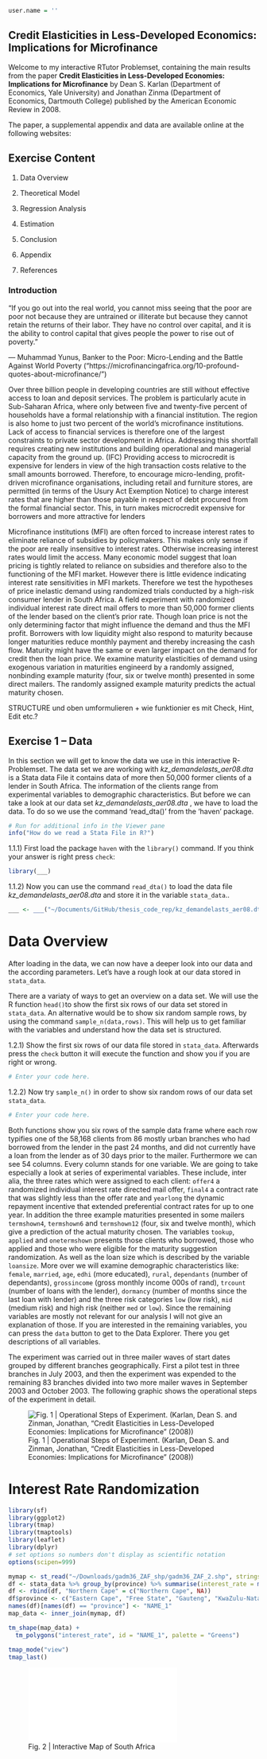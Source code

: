 
```r

user.name = ''
```


## Credit Elasticities in Less-Developed Economics: Implications for Microfinance


Welcome to my interactive RTutor Problemset, containing the main results from the paper **Credit Elasticities in Less-Developed Economies: Implications for Microfinance** by Dean S. Karlan (Department of Economics, Yale University) and Jonathan Zinma (Department of Economics, Dartmouth College) published by the American Economic Review in 2008.

The paper, a supplemental appendix and data are available online at the following websites:

## Exercise Content

1. Data Overview

2. Theoretical Model

3. Regression Analysis

4. Estimation

5. Conclusion

6. Appendix

7. References



### Introduction

“If you go out into the real world, you cannot miss seeing that the poor are poor not because they are untrained or illiterate but because they cannot retain the returns of their labor. They have no control over capital, and it is the ability to control capital that gives people the power to rise out of poverty.”

― Muhammad Yunus, Banker to the Poor: Micro-Lending and the Battle Against World Poverty ("https://microfinancingafrica.org/10-profound-quotes-about-microfinance/")

Over three billion people in developing countries are still without effective access
to loan and deposit services. The problem is particularly acute in Sub-Saharan Africa, where only between five and twenty-five percent of households have a formal relationship with a financial institution. The region is also home to just two percent of the world’s microfinance institutions.
Lack of access to financial services is therefore one of the largest constraints to private sector development in Africa. Addressing this shortfall requires creating new institutions and building operational and managerial capacity from the ground up. (IFC)
Providing  access  to  microcredit  is  expensive  for  lenders  in  view  of  the  high transaction costs relative to the small  amounts borrowed. Therefore,  to encourage micro-lending, profit-driven microfinance organisations, including retail and furniture stores, are permitted (in terms of the Usury Act Exemption Notice) to charge interest rates that are higher than those payable in respect of debt procured from the formal financial sector. This, in turn makes microcredit expensive for borrowers and more attractive for lenders

Microfinance institutions (MFI) are often forced to increase interest rates to eliminate reliance of subsidies by policymakers. This makes only sense if the poor are really insensitive to interest rates. Otherwise increasing interest rates would limit the access. Many economic model suggest that loan pricing is tightly related to reliance on subsidies and therefore also to the functioning of the MFI market. However there is little evidence indicating interest rate sensitivities in MFI markets. Therefore we test the hypotheses of price inelastic demand using randomized trials conducted by a high-risk consumer lender in South Africa. A field experiment with randomized individual interest rate direct mail offers to more than 50,000 former clients of the lender based on the client's prior rate. Though loan price is not the only determining factor that might influence the demand and thus the MFI profit. Borrowers with low liquidity might also respond to maturity because longer maturities reduce monthly payment and thereby increasing the cash flow. Maturity might have the same or even larger impact on the demand for credit then the loan price. We examine maturity elasticities of demand using exogenous variation in maturities engineerd by a randomly assigned, nonbinding example maturity (four, six or twelve month) presented in some direct mailers. The randomly assigned example maturity predicts the actual maturity chosen.

STRUCTURE und oben umformulieren + wie funktionier es mit Check, Hint, Edit etc.?

## Exercise 1 -- Data 

In this section we will get to know the data we use in this interactive R-Problemset. The data set we are working with _kz_demandelasts_aer08.dta_ is a Stata data File it contains data of more then 50,000 former clients of a lender in South Africa. The information of the clients range from experimental variables to demographic characteristics. But before we can take a look at our data set _kz_demandelasts_aer08.dta_ , we have to load the data. To do so we use the command 'read_dta()' from the 'haven' package.

```r
# Run for additional info in the Viewer pane
info("How do we read a Stata File in R?")
```

1.1.1)  First load the package `haven` with the `library()` command. If you think your answer is right press `check`:

```r
library(___)
```

1.1.2) Now you can use the command `read_dta()` to load the data file _kz_demandelasts_aer08.dta_ and store it in the variable `stata_data`..

```r
___ <- ___("~/Documents/GitHub/thesis_code_rep/kz_demandelasts_aer08.dta")
```

# Data Overview

After loading in the data, we can now have a deeper look into our data and the according parameters. Let's have a rough look at our data stored in `stata_data`.

There are a variaty of ways to get an overview on a data set. We will use the R function `head()`to show the first six rows of our data set stored in `stata_data`. An alternative would be to show six random sample rows, by using the command `sample_n(data,rows)`. This will help us to get familiar with the variables and understand how the data set is structured.

1.2.1) Show the first six rows of our data file stored in `stata_data`. Afterwards press the `check` button it will execute the function and show you if you are right or wrong.

```r
# Enter your code here.
```

1.2.2) Now try `sample_n()` in order to show six random rows of our data set `stata_data`.

```r
# Enter your code here.
```

Both functions show you six rows of the sample data frame where each row typifies one of the 58,168 clients from 86 mostly urban branches who had borrowed from the lender in the past 24 months, and did not currently have a loan from the lender as of 30 days prior to the mailer. Furthermore we can see 54 columns. Every column stands for one variable. 
We are going to take especially a look at series of experimental variables. These include, inter alia, the three rates which were assigned to each client: `offer4` a randomized individual interest rate directed mail offer, `final4` a contract rate that was slightly less than the offer rate and `yearlong` the dynamic repayment incentive that extended preferential contract rates for up to one year. In addition the three example maturities presented in some mailers `termshown4`, `termshown6` and `termshown12` (four, six and twelve month), which give a prediction of the actual maturity chosen. The variables `tookup`, `applied` and `onetermshown` presents those clients who borrowed, those who applied and those who were eligible for the maturity suggestion randomization. As well as the loan size which is described by the variable `loansize`. 
More over we will examine demographic characteristics like: `female`, `married`, `age`, `edhi` (more educated), `rural`, `dependants` (number of dependants), `grossincome` (gross monthly income 000s of rand), `trcount` (number of loans with the lender), `dormancy` (number of months since the last loan with lender) and the three risk categories `low` (low risk), `mid` (medium risk) and high risk (neither `med` or `low`). Since the remaining variables are mostly not relevant for our analysis I will not give an explanation of those. If you are interested in the remaining variables, you can press the `data` button to get to the Data Explorer. There you get descriptions of all variables.

The experiment was carried out in three mailer waves of start dates grouped by different branches geographically. First a pilot test in three branches in July 2003, and then the experiment was expended to the remaining 83 branches divided into two more mailer waves in September 2003 and October 2003. 
The following graphic shows the operational steps of the experiment in detail.

![Fig. 1  | Operational Steps of Experiment. (Karlan, Dean S. and Zinman, Jonathan, "Credit Elasticities in Less-Developed Economies: Implications for Microfinance" (2008))](~/Documents/GitHub/thesis_code_rep//steps.png)

# Interest Rate Randomization 



```r

library(sf)
library(ggplot2)
library(tmap)
library(tmaptools)
library(leaflet)
library(dplyr)
# set options so numbers don't display as scientific notation
options(scipen=999)

mymap <- st_read("~/Downloads/gadm36_ZAF_shp/gadm36_ZAF_2.shp", stringsAsFactors=FALSE)
df <- stata_data %>% group_by(province) %>% summarise(interest_rate = mean(offer4))
df <- rbind(df, "Northern Cape" = c("Northern Cape", NA))
df$province <- c("Eastern Cape", "Free State", "Gauteng", "KwaZulu-Natal", "Limpopo", "Mpumalanga", "North West", "Western Cape", "Northern Cape")
names(df)[names(df) == "province"] <- "NAME_1"
map_data <- inner_join(mymap, df)

tm_shape(map_data) +
  tm_polygons("interest_rate", id = "NAME_1", palette = "Greens")

tmap_mode("view")
tmap_last()

```


![Fig. 2  | Interactive Map of South Africa](~/Documents/GitHub/thesis_code_rep/zaf_map.html)





